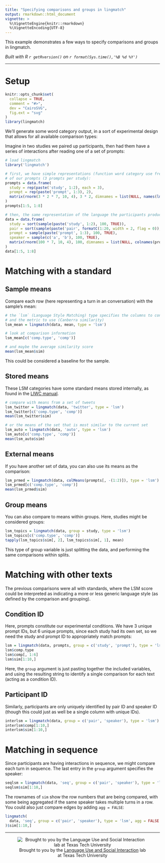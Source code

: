 ```yaml
---
title: "Specifying comparisons and groups in lingmatch"
output: rmarkdown::html_document
vignette: >
  %\VignetteEngine{knitr::rmarkdown}
  %\VignetteEncoding{UTF-8}
---
```


This example demonstrates a few ways to specify comparisons and groups in lingmatch.

*Built with R 
`r getRversion()`
on 
`r format(Sys.time(),'%B %d %Y')`*

***
# Setup

```r
knitr::opts_chunk$set(
  collapse = TRUE,
  comment = "#>",
  dev = "CairoSVG",
  fig.ext = "svg"
)
library(lingmatch)
```

We'll generate some word category output, in a sort of experimental design that allows for all available comparison types: 

Imagine in two studies we paired up participants, then had them have a series of interactions after reading one of a set of prompts:
```r
# load lingmatch
library('lingmatch')

# first, we have simple representations (function word category use frequencies)
# of our prompts (3 prompts per study):
prompts = data.frame(
  study = rep(paste('study', 1:2), each = 3),
  prompt = rep(paste('prompt', 1:3), 2),
  matrix(rnorm(3 * 2 * 7, 10, 4), 3 * 2, dimnames = list(NULL, names(lma_dict(1:7))))
)
prompts[1:5, 1:8]

# then, the same representation of the language the participants produced:
data = data.frame(
  study = sort(sample(paste('study', 1:2), 100, TRUE)),
  pair = sort(sample(paste('pair', formatC(1:20, width = 2, flag = 0)), 100, TRUE)),
  prompt = sample(paste('prompt', 1:3), 100, TRUE),
  speaker = sample(c('a', 'b'), 100, TRUE),
  matrix(rnorm(100 * 7, 10, 4), 100, dimnames = list(NULL, colnames(prompts)[-(1:2)]))
)
data[1:5, 1:8]
```

# Matching with a standard

## Sample means
Compare each row (here representing a turn in an conversation) with the sample's mean:
```r
# the `lsm` (Language Style Matching) type specifies the columns to consider,
# and the metric to use (Canberra similarity)
lsm_mean = lingmatch(data, mean, type = 'lsm')

# look at comparison information
lsm_mean[c('comp.type', 'comp')]

# and maybe the average similarity score
mean(lsm_mean$sim)
```

This could be considered a baseline for the sample.

## Stored means
These LSM categories have some standard means stored internally, as found in the [LIWC manual](https://liwc.wpengine.com/wp-content/uploads/2015/11/LIWC2015_LanguageManual.pdf).
```r
# compare with means from a set of tweets
lsm_twitter = lingmatch(data, 'twitter', type = 'lsm')
lsm_twitter[c('comp.type', 'comp')]
mean(lsm_twitter$sim)

# or the means of the set that is most similar to the current set
lsm_auto = lingmatch(data, 'auto', type = 'lsm')
lsm_auto[c('comp.type', 'comp')]
mean(lsm_auto$sim)
```

## External means
If you have another set of data, you can also use its means as the comparison:
```r
lsm_prmed = lingmatch(data, colMeans(prompts[, -(1:2)]), type = 'lsm')
lsm_prmed[c('comp.type', 'comp')]
mean(lsm_prmed$sim)
```


## Group means
You can also compare to means within groups. Here, studies might be considered groups:
```r
lsm_topics = lingmatch(data, group = study, type = 'lsm')
lsm_topics[c('comp.type', 'comp')]
tapply(lsm_topics$sim[, 2], lsm_topics$sim[, 1], mean)
```

This type of group variable is just splitting the data, and performing the same comparisons within splits.

# Matching with other texts

The previous comparisons were all with standards, where the LSM score could be interpreted as indicating a more or less
generic language style (as defined by the comparison and grouping).

## Condition ID
Here, prompts constitute our experimental conditions. We have 3 unique prompt IDs, but 6 unique prompts, since each study had its own set, so we need the study and prompt ID to appropriately match prompts:
```r
lsm = lingmatch(data, prompts, group = c('study', 'prompt'), type = 'lsm')
lsm$comp.type
lsm$comp[, 1:6]
lsm$sim[1:10,]
```

Here, the `group` argument is just pasting together the included variables, and using the resulting string to identify a single comparison for each text (acting as a condition ID).

## Participant ID
Similarly, participants are only uniquely identified by pair ID and speaker ID (though this could just as well be a single column with unique IDs).
```r
interlsm = lingmatch(data, group = c('pair', 'speaker'), type = 'lsm')
interlsm$comp[1:10,]
interlsm$sim[1:10,]
```

# Matching in sequence
Since participants are having interactions in sequence, we might compare each turn in sequence. The last entry in the `group` argument specifies the speaker:
```r
seqlsm = lingmatch(data, 'seq', group = c('pair', 'speaker'), type = 'lsm')
seqlsm$sim[1:10,]
```
The rownames of `sim` show the row numbers that are being compared, with some being aggregated if the same speaker takes multiple turns in a row. You could also just compare edges by adding `agg = FALSE`:
```r
lingmatch(
  data, 'seq', group = c('pair', 'speaker'), type = 'lsm', agg = FALSE
)$sim[1:10,]
```
***
<div style='text-align:center'>
![Brought to you by the <a href="https://www.depts.ttu.edu/psy/lusi/resources.php" target="_blank">Language Use and Social Interaction</a> lab at Texas Tech University](https://www.depts.ttu.edu/psy/lusi/files/lusi_transp.png)
</div>
